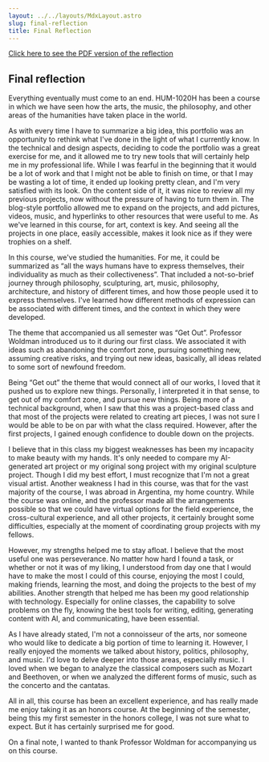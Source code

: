 ```yaml
---
layout: ../../layouts/MdxLayout.astro
slug: final-reflection
title: Final Reflection
---
```


<a href="/projects/final-reflection.pdf" class="btn btn-outline btn-info">
Click here to see the PDF version of the reflection
</a>


## Final reflection

Everything eventually must come to an end. HUM-1020H has been a course in which we have seen how the arts, the music, the philosophy, and other areas of the humanities have taken place in the world.

As with every time I have to summarize a big idea, this portfolio was an opportunity to rethink what I've done in the light of what I currently know. In the technical and design aspects, deciding to code the portfolio was a great exercise for me, and it allowed me to try new tools that will certainly help me in my professional life. While I was fearful in the beginning that it would be a lot of work and that I might not be able to finish on time, or that I may be wasting a lot of time, it ended up looking pretty clean, and I'm very satisfied with its look. On the content side of it, it was nice to review all my previous projects, now without the pressure of having to turn them in. The blog-style portfolio allowed me to expand on the projects, and add pictures, videos, music, and hyperlinks to other resources that were useful to me. As we've learned in this course, for art, context is key. And seeing all the projects in one place, easily accessible, makes it look nice as if they were trophies on a shelf.

In this course, we've studied the humanities. For me, it could be summarized as “all the ways humans have to express themselves, their individuality as much as their collectiveness”. That included a not-so-brief journey through philosophy, sculpturing, art, music, philosophy, architecture, and history of different times, and how those people used it to express themselves. I've learned how different methods of expression can be associated with different times, and the context in which they were developed.

The theme that accompanied us all semester was “Get Out”. Professor Woldman introduced us to it during our first class. We associated it with ideas such as abandoning the comfort zone, pursuing something new, assuming creative risks, and trying out new ideas, basically, all ideas related to some sort of newfound freedom.

Being “Get out” the theme that would connect all of our works, I loved that it pushed us to explore new things. Personally, I interpreted it in that sense, to get out of my comfort zone, and pursue new things. Being more of a technical background, when I saw that this was a project-based class and that most of the projects were related to creating art pieces, I was not sure I would be able to be on par with what the class required. However, after the first projects, I gained enough confidence to double down on the projects.

I believe that in this class my biggest weaknesses has been my incapacity to make beauty with my hands. It's only needed to compare my AI-generated art project or my original song project with my original sculpture project. Though I did my best effort, I must recognize that I'm not a great visual artist. Another weakness I had in this course, was that for the vast majority of the course, I was abroad in Argentina, my home country. While the course was online, and the professor made all the arrangements possible so that we could have virtual options for the field experience, the cross-cultural experience, and all other projects, it certainly brought some difficulties, especially at the moment of coordinating group projects with my fellows. 

However, my strengths helped me to stay afloat. I believe that the most useful one was perseverance. No matter how hard I found a task, or whether or not it was of my liking, I understood from day one that I would have to make the most I could of this course, enjoying the most I could, making friends, learning the most, and doing the projects to the best of my abilities. Another strength that helped me has been my good relationship with technology. Especially for online classes, the capability to solve problems on the fly, knowing the best tools for writing, editing, generating content with AI, and communicating, have been essential.

As I have already stated, I'm not a connoisseur of the arts, nor someone who would like to dedicate a big portion of time to learning it. However, I really enjoyed the moments we talked about history, politics, philosophy, and music. I'd love to delve deeper into those areas, especially music. I loved when we began to analyze the classical composers such as Mozart and Beethoven, or when we analyzed the different forms of music, such as the concerto and the cantatas.

All in all, this course has been an excellent experience, and has really made me enjoy taking it as an honors course. At the beginning of the semester, being this my first semester in the honors college, I was not sure what to expect. But it has certainly surprised me for good.

On a final note, I wanted to thank Professor Woldman for accompanying us on this course.